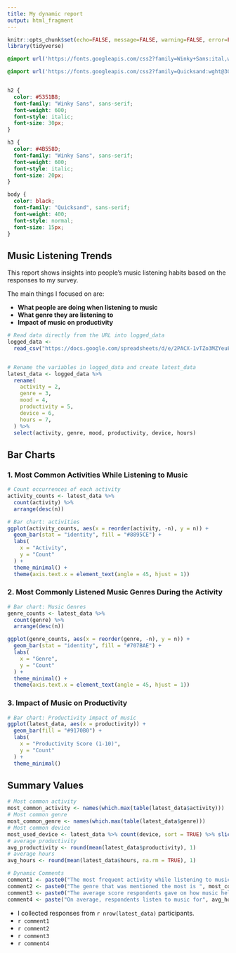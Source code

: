 ```yaml
---
title: My dynamic report
output: html_fragment
---
```


```r
knitr::opts_chunk$set(echo=FALSE, message=FALSE, warning=FALSE, error=FALSE)
library(tidyverse)
```


```css
@import url('https://fonts.googleapis.com/css2?family=Winky+Sans:ital,wght@0,300..900;1,300..900&display=swap');

@import url('https://fonts.googleapis.com/css2?family=Quicksand:wght@300..700&family=Winky+Sans:ital,wght@1,800&display=swap');


h2 {
  color: #5351B8;
  font-family: "Winky Sans", sans-serif;
  font-weight: 600;
  font-style: italic;
  font-size: 30px;
}

h3 {
  color: #4B558D;
  font-family: "Winky Sans", sans-serif;
  font-weight: 600;
  font-style: italic;
  font-size: 20px;
}

body {
  color: black;
  font-family: "Quicksand", sans-serif;
  font-weight: 400;
  font-style: normal;
  font-size: 15px;
}
```



## Music Listening Trends

 This report shows insights into people's music listening habits based on the responses to my survey.

 
 The main things I focused on are:

- **What people are doing when listening to music**
- **What genre they are listening to**
- **Impact of music on productivity**



```r
# Read data directly from the URL into logged_data
logged_data <- 
  read_csv("https://docs.google.com/spreadsheets/d/e/2PACX-1vTZo3MZYeuFlH1P7LbRwDMO-ZsiqvvOKQAxpHsQDlcLEzSFPJne-v1FoHd_sZ-AnDP98sPSVrWT_5rN/pub?gid=1829976472&single=true&output=csv")


# Rename the variables in logged_data and create latest_data
latest_data <- logged_data %>%
  rename(
    activity = 2,
    genre = 3,
    mood = 4,
    productivity = 5,
    device = 6,
    hours = 7,
  ) %>%
  select(activity, genre, mood, productivity, device, hours) 
```


## Bar Charts

### 1. Most Common Activities While Listening to Music

```r
# Count occurrences of each activity
activity_counts <- latest_data %>%
  count(activity) %>%
  arrange(desc(n))

# Bar chart: activities
ggplot(activity_counts, aes(x = reorder(activity, -n), y = n)) +
  geom_bar(stat = "identity", fill = "#8895CE") +
  labs(
    x = "Activity",
    y = "Count"
  ) +
  theme_minimal() +
  theme(axis.text.x = element_text(angle = 45, hjust = 1))
```



### 2. Most Commonly Listened Music Genres During the Activity

```r
# Bar chart: Music Genres
genre_counts <- latest_data %>%
  count(genre) %>%
  arrange(desc(n))

ggplot(genre_counts, aes(x = reorder(genre, -n), y = n)) +
  geom_bar(stat = "identity", fill = "#707BAE") +
  labs(
    x = "Genre",
    y = "Count"
  ) +
  theme_minimal() +
  theme(axis.text.x = element_text(angle = 45, hjust = 1))
```



### 3. Impact of Music on Productivity

```r
# Bar chart: Productivity impact of music
ggplot(latest_data, aes(x = productivity)) +
  geom_bar(fill = "#9170B0") +
  labs(
    x = "Productivity Score (1-10)",
    y = "Count"
  ) +
  theme_minimal()

```



## Summary Values

```r
# Most common activity
most_common_activity <- names(which.max(table(latest_data$activity)))
# Most common genre
most_common_genre <- names(which.max(table(latest_data$genre)))
# Most common device
most_used_device <- latest_data %>% count(device, sort = TRUE) %>% slice(1) %>% pull(device)
# average productivity
avg_productivity <- round(mean(latest_data$productivity), 1)
# average hours
avg_hours <- round(mean(latest_data$hours, na.rm = TRUE), 1)

# Dynamic Comments
comment1 <- paste0("The most frequent activity while listening to music is ", most_common_activity, ".")
comment2 <- paste0("The genre that was mentioned the most is ", most_common_genre, ".")
comment3 <- paste0("The average score respondents gave on how music helps their productivity is ", avg_productivity, ".")
comment4 <- paste("On average, respondents listen to music for", avg_hours, "hours per day, and the most common device used to listen to music is", most_used_device, ".")
```


- I collected responses from `r nrow(latest_data)` participants.
- `r comment1`
- `r comment2`
- `r comment3`
- `r comment4`

